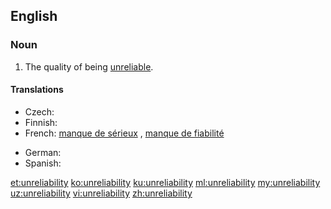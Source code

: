 ==English==

===Noun===
{{en-noun|~|unreliabilities}}

# The quality of being [[unreliable]].

====Translations====
{{trans-top|the quality of being unreliable}}
* Czech: {{t-|cs|nespolehlivost|f}}
* Finnish: {{t-|fi|epäluotettavuus}}
* French: [[manque de sérieux]] {{m}}, [[manque de fiabilité]] {{m}}
{{trans-mid}}
* German: {{t+|de|Unzuverlässigkeit|f}}
* Spanish: {{t+|es|inseguridad|f}}
{{trans-bottom}}

[[et:unreliability]]
[[ko:unreliability]]
[[ku:unreliability]]
[[ml:unreliability]]
[[my:unreliability]]
[[uz:unreliability]]
[[vi:unreliability]]
[[zh:unreliability]]